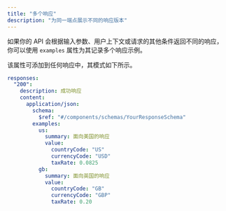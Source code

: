 ```yaml
---
title: "多个响应"
description: "为同一端点展示不同的响应版本"
---
```


如果你的 API 会根据输入参数、用户上下文或请求的其他条件返回不同的响应，你可以使用 `examples` 属性为其记录多个响应示例。

该属性可添加到任何响应中，其模式如下所示。

```yaml
responses:
  "200":
    description: 成功响应
    content:
      application/json:
        schema:
          $ref: "#/components/schemas/YourResponseSchema"
        examples:
          us:
            summary: 面向美国的响应
            value:
              countryCode: "US"
              currencyCode: "USD"
              taxRate: 0.0825
          gb:
            summary: 面向英国的响应
            value:
              countryCode: "GB"
              currencyCode: "GBP"
              taxRate: 0.20
```